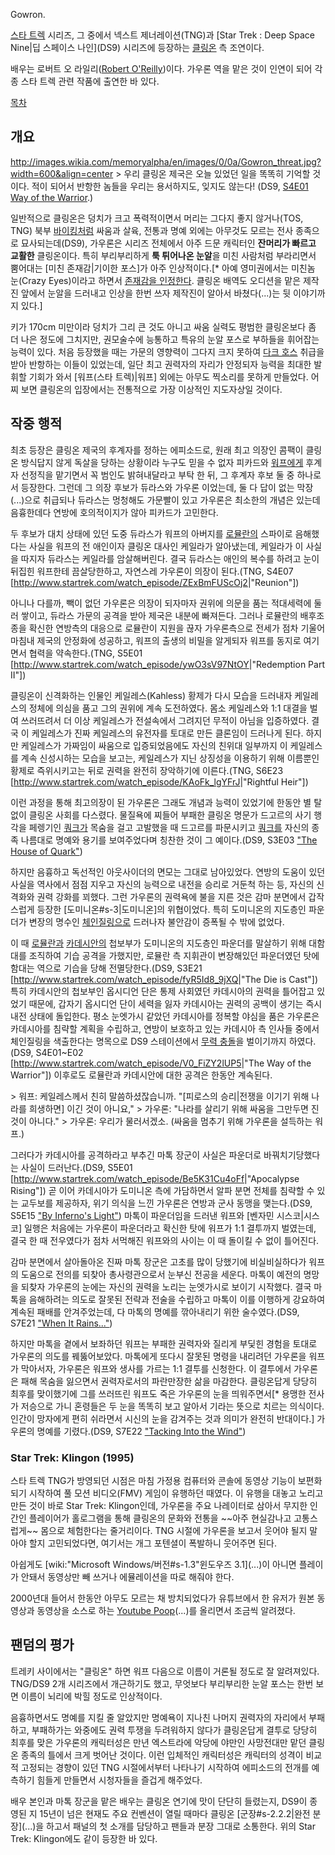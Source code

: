 Gowron. 

[[스타 트렉]] 시리즈, 그 중에서 넥스트 제너레이션(TNG)과 [Star Trek : Deep Space Nine|딥 스페이스 나인](DS9) 시리즈에 등장하는 [[클링온]] 측 조연이다.

배우는 로버트 오 라일리([http://www.imdb.com/name/nm0642481/ Robert O'Reilly])이다. 
가우론 역을 맡은 것이 인연이 되어 각종 스타 트렉 관련 작품에 출연한 바 있다.

[[목차]]
== 개요 ==
http://images.wikia.com/memoryalpha/en/images/0/0a/Gowron_threat.jpg?width=600&align=center
> 우리 클링온 제국은 오늘 있었던 일을 똑똑히 기억할 것이다. 적이 되어서 반항한 놈들을 우리는 용서하지도, 잊지도 않는다!
(DS9, [http://www.youtube.com/watch?v=lYePPtRE9eQ&t=8m13s S4E01 Way of the Warrior].)

일반적으로 클링온은 덩치가 크고 폭력적이면서 머리는 그다지 좋지 않거나(TOS, TNG) 북부 [[바이킹]]처럼 싸움과 살육, 전통과 명예 외에는 아무것도 모르는 전사 종족으로 묘사되는데(DS9), 가우론은 시리즈 전체에서 아주 드문 캐릭터인 '''잔머리가 빠르고 교활한''' 클링온이다. 특히 부리부리하게 '''툭 튀어나온 눈알'''을 미친 사람처럼 부라리면서 뿜어대는 [미친 존재감|기이한 포스]가 아주 인상적이다.[* 아예 영미권에서는 미친놈 눈(Crazy Eyes)이라고 하면서 [http://rindastartrekds9.files.wordpress.com/2012/03/gowron_wtf.jpg 존재감을 인정한다]. 클링온 배역도 오디션을 맡은 제작진 앞에서 눈알을 드러내고 인상을 한번 쓰자 제작진이 알아서 바쳤다(...)는 뒷 이야기까지 있다.]

키가 170cm 미만이라 덩치가 그리 큰 것도 아니고 싸움 실력도 평범한 클링온보다 좀 더 나은 정도에 그치지만, 권모술수에 능통하고 특유의 눈알 포스로 부하들을 휘어잡는 능력이 있다. 처음 등장했을 때는 가문의 영향력이 그다지 크지 못하여 [[다크 호스]] 취급을 받아 반항하는 이들이 있었는데, 일단 최고 권력자의 자리가 안정되자 능력을 최대한 발휘할 기회가 와서 [워프(스타 트렉)|워프] 외에는 아무도 찍소리를 못하게 만들었다. 어찌 보면 클링온의 입장에서는 전통적으로 가장 이상적인 지도자상일 것이다.

== 작중 행적 ==
{{{#!html
<iframe width="640" height="480" src="//www.youtube.com/embed/abqtyH7Aos0" frameborder="0" allowfullscreen></iframe>
}}}

최초 등장은 클링온 제국의 후계자를 정하는 에피소드로, 원래 최고 의장인 콤팩이 클링온 방식답지 않게 독살을 당하는 상황이라 누구도 믿을 수 없자 피카드와 [[워프]]에게 후계자 선정직을 맡기면서 꼭 범인도 밝혀내달라고 부탁 한 뒤, 그 후계자 후보 둘 중 하나로서 등장한다. 그런데 그 의장 후보가 듀라스와 가우론 이었는데, 둘 다 답이 없는 막장(...)으로 취급되나 듀라스는 멍청해도 가문빨이 있고 가우론은 최소한의 개념은 있는데 음흉한데다 연방에 호의적이지가 않아 피카드가 고민한다. 

두 후보가 대치 상태에 있던 도중 듀라스가 워프의 아버지를 [[로뮬란]]의 스파이로 음해했다는 사실을 워프의 전 애인이자 클링온 대사인 케일라가 알아냈는데, 케일라가 이 사실을 따지자 듀라스는 케일라를 암살해버린다. 결국 듀라스는 애인의 복수를 하려고 눈이 뒤집힌 워프한테 끔살당한하고, 자연스레 가우론이 의장이 된다.(TNG, S4E07 [http://www.startrek.com/watch_episode/ZExBmFUScOj2|"Reunion"])

아니나 다를까, 빽이 없던 가우론은 의장이 되자마자 권위에 의문을 품는 적대세력에 둘러 쌓이고, 듀라스 가문의 공격을 받아 제국은 내분에 빠져든다. 그러나 로뮬란의 배후조종을 확신한 연방측의 대응으로 로뮬란이 지원을 끊자 가우론측으로 전세가 점차 기울어 마침내 제국의 안정화에 성공하고, 워프의 출생의 비밀을 알게되자 워프를 동지로 여기면서 협력을 약속한다.(TNG, S5E01 [http://www.startrek.com/watch_episode/ywO3sV97NtOY|"Redemption Part II"])

클링온이 신격화하는 인물인 케일레스(Kahless) 황제가 다시 모습을 드러내자 케일레스의 정체에 의심을 품고 그의 권위에 계속 도전하였다. 몸소 케일레스와 1:1 대결을 벌여 쓰러뜨려서 더 이상 케일레스가 전설속에서 그려지던 무적이 아님을 입증하였다. 결국 이 케일레스가 진짜 케일레스의 유전자를 토대로 만든 클론임이 드러나게 된다. 하지만 케일레스가 가짜임이 싸움으로 입증되었음에도 자신의 친위대 일부까지 이 케일레스를 계속 신성시하는 모습을 보고는, 케일레스가 지닌 상징성을 이용하기 위해 이름뿐인 황제로 즉위시키고는 뒤로 권력을 완전히 장악하기에 이른다.(TNG, S6E23 [http://www.startrek.com/watch_episode/KAoFk_lgYFrJ|"Rightful Heir"])

이런 과정을 통해 최고의장이 된 가우론은 그래도 개념과 능력이 있었기에 한동안 별 탈 없이 클링온 사회를 다스렸다. 물질욕에 찌들어 부패한 클링온 명문가 드고르의 사기 행각을 페렝기인 [[쿼크]]가 목숨을 걸고 고발했을 때 드고르를 파문시키고 [[쿼크]]를 자신의 종족 나름대로 명예와 용기를 보여주었다며 칭찬한 것이 그 예이다.(DS9, S3E03 [http://www.startrek.com/watch_episode/6UBN5jpeXXNH "The House of Quark"])

하지만 음흉하고 독선적인 아웃사이더의 면모는 그대로 남아있었다. 연방의 도움이 있던 사실을 역사에서 점점 지우고 자신의 능력으로 내전을 승리로 거둔척 하는 등, 자신의 신격화와 권력 강화를 꾀했다. 그런 가우론의 권력욕에 불을 지른 것은 감마 분면에서 갑작스럽게 등장한 [도미니온#s-3|도미니온]의 위협이었다. 특히 도미니온의 지도층인 파운더가 변장의 명수인 [[체인질링]]으로 드러나자 불안감이 증폭될 수 밖에 없었다.

이 때 [[로뮬란]]과 [[카데시안]]의 첩보부가 도미니온의 지도층인 파운더를 말살하기 위해 대함대를 조직하여 기습 공격을 가했지만, 로뮬란 측 지휘관이 변장해있던 파운더였던 탓에 함대는 역으로 기습을 당해 전멸당한다.(DS9, S3E21 [http://www.startrek.com/watch_episode/fyR5Id8_9jXQ|"The Die is Cast"]) 특히 카데시안의 첩보부인 옵시디언 단은 통제 사회였던 카데시아의 권력을 틀어잡고 있었기 때문에, 갑자기 옵시디언 단이 세력을 잃자 카데시아는 권력의 공백이 생기는 즉시 내전 상태에 돌입한다. 평소 눈엣가시 같았던 카데시아를 정복할 야심을 품은 가우론은 카데시아를 침략할 계획을 수립하고, 연방이 보호하고 있는 카데시아 측 인사들 중에서 체인질링을 색출한다는 명목으로 DS9 스테이션에서 [http://www.youtube.com/watch?v=lYePPtRE9eQ 무력 충돌]을 벌이기까지 하였다.(DS9, S4E01~E02 [http://www.startrek.com/watch_episode/V0_FiZY2lUP5|"The Way of the Warrior"]) 이후로도 로뮬란과 카데시안에 대한 공격은 한동안 계속된다.

> 워프: 케일레스께서 친히 말씀하셨잖습니까. "[피로스의 승리|전쟁을 이기기 위해 나라를 희생하면] 이긴 것이 아니요,"
> 가우론: "나라를 살리기 위해 싸움을 그만두면 진 것이 아니다."
> 가우론: 우리가 물러서겠소.
(싸움을 멈추기 위해 가우론을 설득하는 워프.)

그러다가 카데시아를 공격하라고 부추긴 마톡 장군이 사실은 파운더로 바꿔치기당했다는 사실이 드러난다.(DS9, S5E01 [http://www.startrek.com/watch_episode/Be5K31Cu4oFf|"Apocalypse Rising"]) 곧 이어 카데시아가 도미니온 측에 가담하면서 알파 분면 전체를 침략할 수 있는 교두보를 제공하자, 위기 의식을 느낀 가우론은 연방과 군사 동맹을 맺는다.(DS9, S5E15 [http://www.startrek.com/watch_episode/C8nsA4y_YaZ4 "By Inferno's Light"]) 마톡이 파운더임을 드러낸 워프와 [벤자민 시스코|시스코] 일행은 처음에는 가우론이 파운더라고 확신한 탓에 워프가 1:1 결투까지 벌였는데, 결국 한 때 전우였다가 점차 서먹해진 워프와의 사이는 이 때 돌이킬 수 없이 틀어진다.

감마 분면에서 살아돌아온 진짜 마톡 장군은 고초를 많이 당했기에 비실비실하다가 워프의 도움으로 전의를 되찾아 총사령관으로서 눈부신 전공을 세운다. 마톡이 예전의 명망을 되찾자 가우론의 눈에는 자신의 권력을 노리는 눈엣가시로 보이기 시작했다. 결국 마톡을 음해하려는 의도로 잘못된 전략과 전술을 수립하고 마톡이 이를 이행하게 강요하여 계속된 패배를 안겨주었는데, 다 마톡의 명예를 깎아내리기 위한 술수였다.(DS9, S7E21 [http://www.startrek.com/watch_episode/1UavZwyZNqMD "When It Rains..."])

{{{#!html
<iframe width="640" height="480" src="//www.youtube.com/embed/rApjT3iWU_E" frameborder="0" allowfullscreen></iframe>
}}}

하지만 마톡을 곁에서 보좌하던 워프는 부패한 권력자와 질리게 부딫힌 경험을 토대로 가우론의 의도를 꿰뚫어보았다. 마톡에게 또다시 잘못된 명령을 내리려던 가우론을 워프가 막아서자, 가우론은 워프와 생사를 가르는 1:1 결투를 신청한다. 이 결투에서 가우론은 패해 목숨을 잃으면서 권력자로서의 파란만장한 삶을 마감한다. 클링온답게 당당히 최후를 맞이했기에 그를 쓰러뜨린 워프도 죽은 가우론의 눈을 띄워주면서[* 용맹한 전사가 저승으로 가니 혼령들은 두 눈을 똑똑히 보고 알아서 기라는 뜻으로 치르는 의식이다. 인간이 망자에게 편히 쉬라면서 시신의 눈을 감겨주는 것과 의미가 완전히 반대이다.] 가우론의 명예를 기렸다.(DS9, S7E22 [http://www.startrek.com/watch_episode/2GblzsNyEqhH "Tacking Into the Wind"])

=== Star Trek: Klingon (1995) ===
{{{#!html
<iframe width="480" height="360" src="http://www.youtube.com/embed/R3vF9LXZePE" frameborder="0" allowfullscreen></iframe>
}}}

스타 트렉 TNG가 방영되던 시점은 마침 가정용 컴퓨터와 콘솔에 동영상 기능이 보편화되기 시작하여 풀 모션 비디오(FMV) 게임이 유행하던 때였다. 이 유행을 대놓고 노리고 만든 것이 바로 Star Trek: Klingon인데, 가우론을 주요 나레이터로 삼아서 무지한 인간인 플레이어가 홀로그램을 통해 클링온의 문화와 전통을 ~~아주 현실감나고 고통스럽게~~ 몸으로 체험한다는 줄거리이다. TNG 시절에 가우론을 보고서 웃어야 될지 말아야 할지 고민되었다면, 여기서는 개그 포텐셜이 폭발하니 웃어주면 된다.

아쉽게도 [wiki:"Microsoft Windows/버전#s-1.3"윈도우즈 3.1](...)이 아니면 플레이가 안돼서 동영상만 빼 쓰거나 에뮬레이션을 따로 해줘야 한다.

2000년대 들어서 한동안 아무도 모르는 채 방치되었다가 유튜브에서 한 유저가 원본 동영상과 동영상을 소스로 하는 [http://www.youtube.com/watch?v=ee9vtxZL-xE Youtube Poop](...)를 올리면서 조금씩 알려졌다. 

== 팬덤의 평가 ==
트레키 사이에서는 "클링온" 하면 워프 다음으로 이름이 거론될 정도로 잘 알려져있다. TNG/DS9 2개 시리즈에서 개근하기도 했고, 무엇보다 부리부리한 눈알 포스는 한번 보면 이름이 뇌리에 박힐 정도로 인상적이다.

음흉하면서도 명예를 지킬 줄 알았지만 명예욕이 지나친 나머지 권력자의 자리에서 부패하고, 부패하가는 와중에도 권력 투쟁을 두려워하지 않다가 클링온답게 결투로 당당히 최후를 맞은 가우론의 캐릭터성은 만년 엑스트라에 악당에 야만인 사망전대만 맡던 클링온 종족의 틀에서 크게 벗어난 것이다. 이런 입체적인 캐릭터성은 캐릭터의 성격이 비교적 고정되는 경향이 있던 TNG 시절에서부터 나타나기 시작하여 에피소드의 전개를 예측하기 힘들게 만들면서 시청자들을 즐겁게 해주었다.

배우 본인과 마톡 장군을 맡은 배우는 클링온 연기에 맛이 단단히 들렸는지, DS9이 종영된 지 15년이 넘은 현재도 주요 컨벤션이 열릴 때마다 클링온 [군장#s-2.2.2|완전 분장](...)을 하고서 패널의 첫 소개를 담당하고 팬들과 분장 그대로 소통한다. 위의 Star Trek: Klingon에도 같이 등장한 바 있다.
